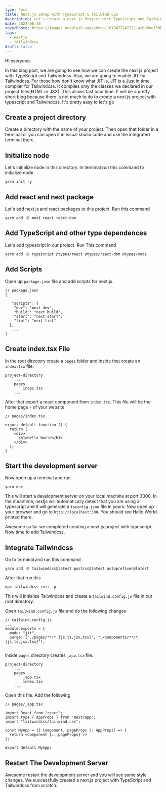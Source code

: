 ```yaml
---
type: Post
title: Next.js Setup with TypeScript & Tailwind CSS
description: Let's create a next.js Project with TypeScript and Tailwindcss from scratch!
date: 2022-08-30
coverPhoto: https://images.unsplash.com/photo-1618477247222-acbdb0e159b3?ixlib=rb-1.2.1&ixid=MnwxMjA3fDB8MHxwaG90by1wYWdlfHx8fGVufDB8fHx8&auto=format&fit=crop&w=1364&q=80
tags:
  - nextjs
  - tailwindcss
draft: false
---
```


Hi everyone.

In this blog post, we are going to see how we can create the next js project with TypeScript and Tailwindcss. Also, we are going to enable JIT for Tailwindcss. For those how don't know what JIT is, JIT is a Just in time compiler for Tailwindcss. It compiles only the classes we declared in our project files(HTML or JSX). This allows fast load time. It will be a pretty short blog because there is not much to do to create a next.js project with typescript and Tailwindcss. It's pretty easy to let's go

## Create a project directory

Create a directory with the name of your project. Then open that folder in a terminal or you can open it in visual studio code and use the integrated terminal there.

## Initialize node

Let's initialize node in this directory. In terminal run this command to initialize node

```
yarn init -y
```

## Add react and next package

Let's add next.js and react packages to this project. Run this command

```
yarn add -D next react react-dom
```

## Add TypeScript and other type dependences

Let's add typescript in our project. Run This command

```
yarn add -D typescript @types/react @types/react-dom @types/node
```

## Add Scripts

Open up `package.josn` file and add scripts for next.js.

```
// package.json
{
   ...
   "scripts": {
    "dev": "next dev",
    "build": "next build",
    "start": "next start",
    "lint": "next lint"
  },
   ...
}
```

## Create index.tsx File

In the root directory create a `pages` folder and inside that create an `index.tsx` file.

```
project-directory
    ...
    pages
        index.tsx
    ...
```

After that export a react component from `index.tsx`. This file will be the home page `/` of your website.

```
// pages/index.tsx

export default function () {
  return (
    <div>
      <h1>Hello World</h1>
    </div>
  );
}
```

## Start the development server

Now open up a terminal and run

```
yarn dev
```

This will start a development server on your local machine at port 3000. In the meantime, nextjs will automatically detect that you are using a typescript and it will generate a `tsconfig.json` file in yours. Now open up your browser and go to `http://localhost:300`. You should see Hello World printed there.

Awesome so far we completed creating a next.js project with typescript. Now time to add Tailwindcss.

## Integrate Tailwindcss

Go to terminal and run this command

```
yarn add -D tailwindcss@latest postcss@latest autoprefixer@latest
```

After that run this

```
npx tailwindcss init -p
```

This will initialize Tailwindcss and create a `tailwind.config.js` file in our root directory.

Open `tailwind.config.js` file and do the following changes

```
// tailwind.config.js
...
module.exports = {
  mode: "jit",
  purge: ["./pages/**/*.{js,ts,jsx,tsx}", "./components/**/*.{js,ts,jsx,tsx}"],
  ...
```

Inside `pages` directory creates `_app.tsx` file.

```
project-directory
    ...
    pages
        _app.tsx
        index.tsx
    ...
```

Open this file. Add the following

```
// pages/_app.tsx

import React from "react";
import type { AppProps } from "next/app";
import "tailwindcss/tailwind.css";

const MyApp = ({ Component, pageProps }: AppProps) => {
  return <Component {...pageProps} />
};

export default MyApp;
```

## Restart The Development Server

Awesome restart the development server and you will see some style changes.
We successfully created a next.js project with TypeScript and Tailwindcss from scratch.
